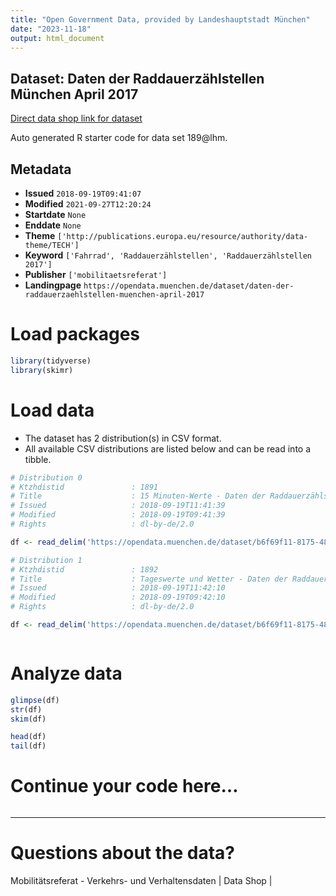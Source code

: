 ```yaml
---
title: "Open Government Data, provided by Landeshauptstadt München"
date: "2023-11-18"
output: html_document
---
```


## Dataset: Daten der Raddauerzählstellen München April 2017

[Direct data shop link for dataset](https://opendata.muenchen.de/dataset/daten-der-raddauerzaehlstellen-muenchen-april-2017)

Auto generated R starter code for data set 189@lhm.

## Metadata

- **Issued** `2018-09-19T09:41:07`
- **Modified** `2021-09-27T12:20:24`
- **Startdate** `None`
- **Enddate** `None`
- **Theme** `['http://publications.europa.eu/resource/authority/data-theme/TECH']`
- **Keyword** `['Fahrrad', 'Raddauerzählstellen', 'Raddauerzählstellen 2017']`
- **Publisher** `['mobilitaetsreferat']`
- **Landingpage** `https://opendata.muenchen.de/dataset/daten-der-raddauerzaehlstellen-muenchen-april-2017`


# Load packages

```r

library(tidyverse)
library(skimr)

```

# Load data

-   The dataset has 2 distribution(s) in CSV format.
-   All available CSV distributions are listed below and can be read into a tibble.

```r

# Distribution 0
# Ktzhdistid               : 1891
# Title                    : 15 Minuten-Werte - Daten der Raddauerzählstellen München April 2017
# Issued                   : 2018-09-19T11:41:39
# Modified                 : 2018-09-19T09:41:39
# Rights                   : dl-by-de/2.0

df <- read_delim('https://opendata.muenchen.de/dataset/b6f69f11-8175-4810-a5e5-699175f01744/resource/6743e71f-60a8-4223-9644-c95b96cd7251/download/rad20170415min.csv')

# Distribution 1
# Ktzhdistid               : 1892
# Title                    : Tageswerte und Wetter - Daten der Raddauerzählstellen München April 2017
# Issued                   : 2018-09-19T11:42:10
# Modified                 : 2018-09-19T09:42:10
# Rights                   : dl-by-de/2.0

df <- read_delim('https://opendata.muenchen.de/dataset/b6f69f11-8175-4810-a5e5-699175f01744/resource/71e42786-1992-4186-a0e3-17e41fda0108/download/rad201704tage.csv')



```

# Analyze data

```r

glimpse(df)
str(df)
skim(df)

head(df)
tail(df)

```

# Continue your code here...

```r

```

------------------------------------------------------------------------

# Questions about the data?

Mobilitätsreferat - Verkehrs- und Verhaltensdaten | Data Shop | 
